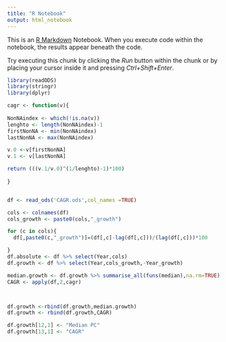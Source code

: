 ```yaml
---
title: "R Notebook"
output: html_notebook
---
```


This is an [R Markdown](http://rmarkdown.rstudio.com) Notebook. When you execute code within the notebook, the results appear beneath the code. 

Try executing this chunk by clicking the *Run* button within the chunk or by placing your cursor inside it and pressing *Ctrl+Shift+Enter*. 

```r
library(readODS)
library(stringr)
library(dplyr)

cagr <- function(v){
  
NonNAindex <- which(!is.na(v))
lenghto <- length(NonNAindex)-1
firstNonNA <- min(NonNAindex)
lastNonNA <- max(NonNAindex)

v.0 <-v[firstNonNA]
v.1 <- v[lastNonNA]

return (((v.1/v.0)^(1/lenghto)-1)*100)
  
}


df <- read_ods('CAGR.ods',col_names =TRUE)

cols <- colnames(df)
cols_growth <- paste0(cols,"_growth")

for (c in cols){
  df[,paste0(c,"_growth")]=(df[,c]-lag(df[,c]))/(lag(df[,c]))*100

}
df.absolute <- df %>% select(Year,cols)
df.growth <- df %>% select(Year,cols_growth,-Year_growth)

median.growth <- df.growth %>% summarise_all(funs(median),na.rm=TRUE)
CAGR <- apply(df,2,cagr)



df.growth <-rbind(df.growth,median.growth)
df.growth <- rbind(df.growth,CAGR)

df.growth[12,1] <- "Median PC"
df.growth[13,1] <- "CAGR"


```



